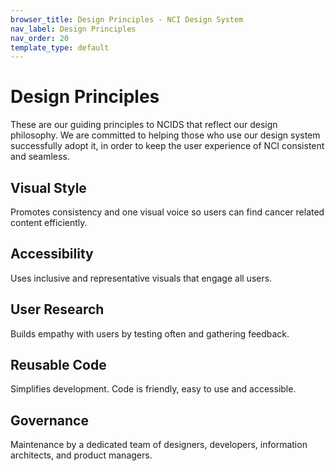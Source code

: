 ```yaml
---
browser_title: Design Principles - NCI Design System
nav_label: Design Principles
nav_order: 20
template_type: default
---
```



# Design Principles

These are our guiding principles to NCIDS that reflect our design philosophy. We are committed to helping those who use our design system successfully adopt it, in order to keep the user experience of NCI consistent and seamless.

## Visual Style <Icon glyph="image" style="vertical-align: middle" />

Promotes consistency and one visual voice so users can find cancer related content efficiently.

## Accessibility <Icon glyph="accessibility_new" style="vertical-align: middle" />

Uses inclusive and representative visuals that engage all users.

## User Research <Icon glyph="chat" style="vertical-align: middle" />

Builds empathy with users by testing often and gathering feedback.

## Reusable Code <Icon glyph="code" style="vertical-align: middle" />

Simplifies development. Code is friendly, easy to use and accessible.

## Governance <Icon glyph="people" style="vertical-align: middle" />

Maintenance by a dedicated team of designers, developers, information architects, and product managers.
